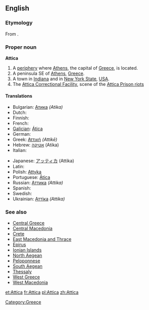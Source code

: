 ==English==

===Etymology===
From {{etyl|grc|xcl}} {{term|Ἀττική|lang=grc}}.

===Proper noun===
{{wikipedia}}
'''Attica'''

# A [[periphery]] where [[Athens]], the capital of [[Greece]], is located.
# A peninsula SE of [[Athens]], [[Greece]].
# A town in [[Indiana]] and in [[New York State]], [[USA]].
# The [[w:Attica Correctional Facility|Attica Correctional Facility]], scene of the [[w:Attica Prison riots|Attica Prison riots]]

====Translations====
{{trans-top|a periphery}}
* Bulgarian: [[Атика]] ''(Atika)'' {{f}}
* Dutch: {{t-|nl|Attica}}
* Finnish: {{t|fi|Attika}}
* French: {{t+|fr|Attique}}
* [[Galician]]: [[Ática]] {{f}}
* German: {{t+|de|Attika}}
* Greek: [[Αττική]] ''(Attikē)''
* Hebrew: [[אטיקה]] (Atika) {{f}}
* Italian: {{t-|it|Attica|f}}
{{trans-mid}}
* Japanese: [[アッティカ]] (Attika)
* Latin: {{t-|la|Attica|f}}
* Polish: [[Attyka]] {{f}}
* Portuguese: [[Ática]] {{f}}
* Russian: [[Аттика]] ''(Attika)'' {{f}}
* Spanish: {{t+|es|Ática|f}}
* Swedish: {{t|sv|Attika}}
* Ukrainian: [[Аттіка]] ''(Attika)'' {{f}}
{{trans-bottom}}

===See also===
* [[Central Greece]]
* [[Central Macedonia]]
* [[Crete]]
* [[East Macedonia and Thrace]]
* [[Epirus]]
* [[Ionian Islands]]
* [[North Aegean]]
* [[Peloponnese]]
* [[South Aegean]]
* [[Thessaly]]
* [[West Greece]]
* [[West Macedonia]]

[[Category:Greece]]

[[et:Attica]]
[[fr:Attica]]
[[pl:Attica]]
[[zh:Attica]]